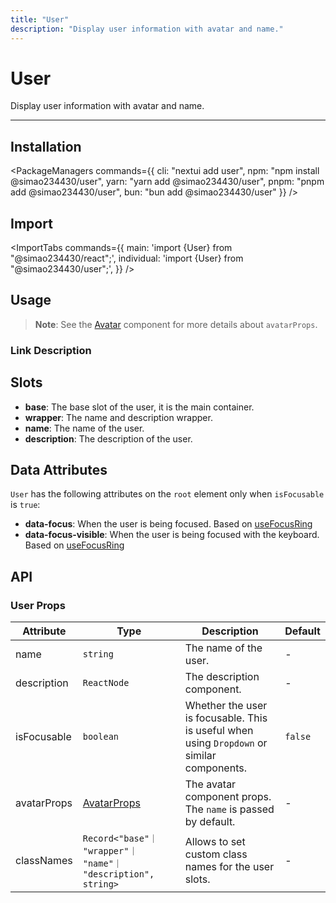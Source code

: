 ```yaml
---
title: "User"
description: "Display user information with avatar and name."
---
```



# User

Display user information with avatar and name.

<ComponentLinks component="user" />

---

<CarbonAd/>

## Installation

<PackageManagers
  commands={{
    cli: "nextui add user",
    npm: "npm install @simao234430/user",
    yarn: "yarn add @simao234430/user",
    pnpm: "pnpm add @simao234430/user",
    bun: "bun add @simao234430/user"
  }}
/>


## Import

<ImportTabs
  commands={{
    main: 'import {User} from "@simao234430/react";',
    individual: 'import {User} from "@simao234430/user";',
  }}
/>

## Usage

<CodeDemo title="Usage" files={userContent.usage} />

> **Note**: See the [Avatar](/docs/components/avatar) component for more details about `avatarProps`.

### Link Description

<CodeDemo title="Link Description" files={userContent.linkDescription} />

## Slots

- **base**: The base slot of the user, it is the main container.
- **wrapper**: The name and description wrapper.
- **name**: The name of the user.
- **description**: The description of the user.

<Spacer y={4}/>  

## Data Attributes

`User` has the following attributes on the `root` element only when `isFocusable` is `true`:

- **data-focus**:
  When the user is being focused. Based on [useFocusRing](https://react-spectrum.adobe.com/react-aria/useFocusRing.html)
- **data-focus-visible**:
  When the user is being focused with the keyboard. Based on [useFocusRing](https://react-spectrum.adobe.com/react-aria/useFocusRing.html)

<Spacer y={4}/>  

## API

### User Props

| Attribute   | Type                                                          | Description                                                                                | Default |
| ----------- | ------------------------------------------------------------- | ------------------------------------------------------------------------------------------ | ------- |
| name        | `string`                                                      | The name of the user.                                                                      | -       |
| description | `ReactNode`                                                   | The description component.                                                                 | -       |
| isFocusable | `boolean`                                                     | Whether the user is focusable. This is useful when using `Dropdown` or similar components. | `false` |
| avatarProps | [AvatarProps](/docs/components/avatar#avatar-props)           | The avatar component props. The `name` is passed by default.                               | -       |
| classNames  | `Record<"base"｜ "wrapper"｜ "name"｜ "description", string>` | Allows to set custom class names for the user slots.                                       | -       |

